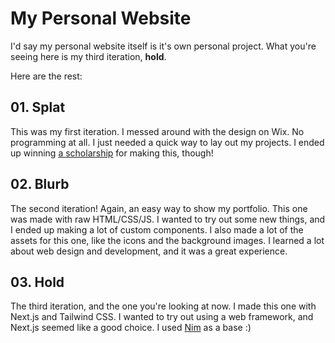<Cover
  src="https://cdn.cosmos.so/affd4b79-e848-4dfd-bd42-5f2c4a847365?format=jpeg"
  alt="Image from the movie Alien - from cosmos.com"
  caption="cosmos.com"
/>

# My Personal Website

I'd say my personal website itself is it's own personal project. 
What you're seeing here is my third iteration, **hold**.

Here are the rest:

## 01. Splat

This was my first iteration. I messed around with the design on Wix. No programming at all. I just needed a quick way to lay out my projects.
I ended up winning [a scholarship](https://www.loungelizard.com/news/lounge-lizard-spring-2023-website-design-scholarship-winner-jadden-picardal/)
for making this, though!

## 02. Blurb

The second iteration! Again, an easy way to show my portfolio. This one was made with raw HTML/CSS/JS. I wanted to try out some new things, and I ended up making a lot of custom components. I also made a lot of the assets for this one, like the icons and the background images. I learned a lot about web design and development, and it was a great experience.

## 03. Hold

The third iteration, and the one you're looking at now. I made this one with Next.js and Tailwind CSS. I wanted to try out using a web framework, and Next.js seemed like a good choice. I used [Nim](https://vercel.com/templates/next.js/nim-minimalist-personal-site) as a base :)